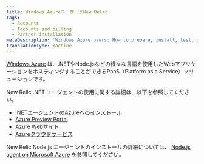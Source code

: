 ```yaml
---
title: Windows AzureユーザーとNew Relic
tags:
  - Accounts
  - Accounts and billing
  - Partner installation
metaDescription: 'Windows Azure users: How to prepare, install, test, and initialize the New Relic agent.'
translationType: machine
---
```


[Windows Azure](https://www.windowsazure.com/ "新しいウィンドウで開くリンク") は、.NETやNode.jsなどの様々な言語を使用したWebアプリケーションをホスティングすることができるPaaS（Platform as a Service）ソリューションです。

New Relic .NET エージェントの使用に関する詳細は、以下を参照してください。

* [.NETエージェントのAzureへのインストール](/docs/dotnet/installing-the-net-agent-on-azure)
* [Azure Preview Portal](/docs/agents/net-agent/azure-installation/azure-preview-portal)
* [Azure Webサイト](/docs/dotnet/azure-web-sites)
* [Azureクラウドサービス](/docs/dotnet/azure-cloud-services)

New Relic Node.js エージェントのインストールの詳細については、 [Node.js agent on Microsoft Azure](/docs/nodejs/nodejs-agent-on-microsoft-azure) を参照してください。